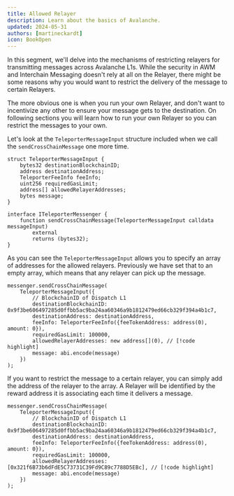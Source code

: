 ```yaml
---
title: Allowed Relayer
description: Learn about the basics of Avalanche.
updated: 2024-05-31
authors: [martineckardt]
icon: BookOpen
---
```


In this segment, we'll delve into the mechanisms of restricting relayers for transmitting messages across Avalanche L1s. While the security in AWM and Interchain Messaging doesn't rely at all on the Relayer, there might be some reasons why you would want to restrict the delivery of the message to certain Relayers. 

The more obvious one is when you run your own Relayer, and don't want to incentivize any other to ensure your message gets to the destination. On following sections you will learn how to run your own Relayer so you can restrict the messages to your own.

Let's look at the `TeleporterMessageInput` structure included when we call the `sendCrossChainMessage` one more time.

```solidity
struct TeleporterMessageInput {
    bytes32 destinationBlockchainID;
    address destinationAddress;
    TeleporterFeeInfo feeInfo;
    uint256 requiredGasLimit;
    address[] allowedRelayerAddresses;
    bytes message;
}

interface ITeleporterMessenger {
    function sendCrossChainMessage(TeleporterMessageInput calldata messageInput)
        external
        returns (bytes32);
}
```

As you can see the `TeleporterMessageInput` allows you to specify an array of addresses for the allowed relayers. Previously we have set that to an empty array, which means that any relayer can pick up the message.

```solidity
messenger.sendCrossChainMessage( 
    TeleporterMessageInput({
        // BlockchainID of Dispatch L1
        destinationBlockchainID: 0x9f3be606497285d0ffbb5ac9ba24aa60346a9b1812479ed66cb329f394a4b1c7,
        destinationAddress: destinationAddress, 
        feeInfo: TeleporterFeeInfo({feeTokenAddress: address(0), amount: 0}),
        requiredGasLimit: 100000,
        allowedRelayerAddresses: new address[](0), // [!code highlight]
        message: abi.encode(message)
    })
);
```

If you want to restrict the message to a certain relayer, you can simply add the address of the relayer to the array. A Relayer will be identified by the reward address it is associating each time it delivers a message.

```solidity
messenger.sendCrossChainMessage( 
    TeleporterMessageInput({
        // BlockchainID of Dispatch L1
        destinationBlockchainID: 0x9f3be606497285d0ffbb5ac9ba24aa60346a9b1812479ed66cb329f394a4b1c7,
        destinationAddress: destinationAddress, 
        feeInfo: TeleporterFeeInfo({feeTokenAddress: address(0), amount: 0}),
        requiredGasLimit: 100000,
        allowedRelayerAddresses: [0x321f6B73b6dFdE5C73731C39Fd9C89c7788D5EBc], // [!code highlight]
        message: abi.encode(message)
    })
);
```